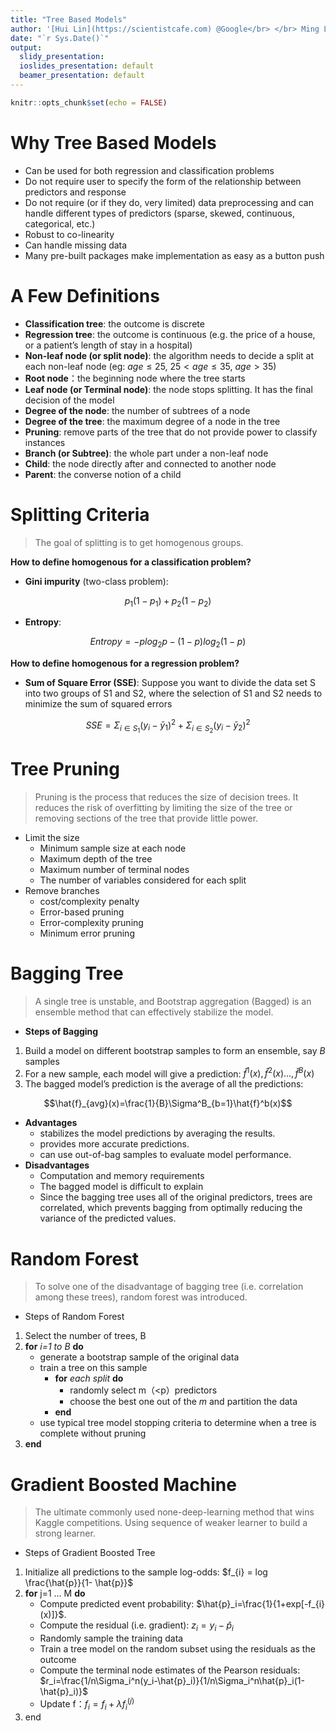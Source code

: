 ```yaml
---
title: "Tree Based Models"
author: '[Hui Lin](https://scientistcafe.com) @Google</br> </br> Ming Li @Amazon'
date: "`r Sys.Date()`"
output:
  slidy_presentation:
  ioslides_presentation: default
  beamer_presentation: default
---
```


```r
knitr::opts_chunk$set(echo = FALSE)
```

# Why Tree Based Models

- Can be used for both regression and classification problems
- Do not require user to specify the form of the relationship between predictors and response 
- Do not require (or if they do, very limited) data preprocessing and can handle different types of predictors (sparse, skewed, continuous, categorical, etc.)
- Robust to co-linearity
- Can handle missing data
- Many pre-built packages make implementation as easy as a button push


# A Few Definitions

- **Classification tree**: the outcome is discrete 
- **Regression tree**: the outcome is continuous (e.g. the price of a house, or a patient's length of stay in a hospital)
- **Non-leaf node (or split node)**: the algorithm needs to decide a split at each non-leaf node  (eg: $age \leq 25$, $25 < age \leq 35$, $age > 35$) 
- **Root node**：the beginning node where the tree starts
- **Leaf node (or Terminal node)**: the node stops splitting. It has the final decision of the model
- **Degree of the node**: the number of subtrees of a node 
- **Degree of the tree**: the maximum degree of a node in the tree
- **Pruning**: remove parts of the tree that do not provide power to classify instances
- **Branch (or Subtree)**: the whole part under a non-leaf node
- **Child**: the node directly after and connected to another node 
- **Parent**: the converse notion of a child

# Splitting Criteria

> The goal of splitting is to get homogenous groups.

**How to define homogenous for a classification problem?**

- **Gini impurity**  (two-class problem):

$$p_{1}(1-p_{1})+p_{2}(1-p_{2})$$

- **Entropy**:

$$Entropy=-plog_{2}p-(1-p)log_{2}(1-p)$$

**How to define homogenous for a regression problem?**

- **Sum of Square Error (SSE)**: Suppose you want to divide the data set S into two groups of S1 and S2, where the selection of S1 and S2 needs to minimize the sum of squared errors

$$SSE=\Sigma_{i\in S_{1}}(y_{i}-\bar{y}_{1})^{2}+\Sigma_{i\in S_{2}}(y_{i}-\bar{y}_{2})^{2}$$

# Tree Pruning

> Pruning is the process that reduces the size of decision trees. It reduces the risk of overfitting by limiting the size of the tree or removing sections of the tree that provide little power.

- Limit the size 
    - Minimum sample size at each node
    - Maximum depth of the tree
    - Maximum number of terminal nodes
    - The number of variables considered for each split

- Remove branches
    - cost/complexity penalty
    - Error-based pruning
    - Error-complexity pruning
    - Minimum error pruning

# Bagging Tree

> A single tree is unstable, and Bootstrap aggregation (Bagged) is an ensemble method that can effectively stabilize the model. 

- **Steps of Bagging**

1. Build a model on different bootstrap samples to form an ensemble, say $B$ samples
2. For a new sample, each model will give a prediction: $\hat{f}^1(x),\hat{f}^2(x)\dots,\hat{f}^B(x)$
3. The bagged model's prediction is the average of all the predictions:

$$\hat{f}_{avg}(x)=\frac{1}{B}\Sigma^B_{b=1}\hat{f}^b(x)$$

- **Advantages**
    - stabilizes the model predictions by averaging the results.
    - provides more accurate predictions.
    - can use out-of-bag samples to evaluate model performance.
    
- **Disadvantages**
    - Computation and memory requirements
    - The bagged model is difficult to explain
    - Since the bagging tree uses all of the original predictors,  trees are correlated, which prevents bagging from optimally reducing the variance of the predicted values.

# Random Forest

> To solve one of the disadvantage of bagging tree (i.e. correlation among these trees), random forest was introduced.

- Steps of Random Forest
 
1. Select the number of trees, B
2. **for** _i=1 to B_ **do**
    - generate a bootstrap sample of the original data
    - train a tree on this sample
         - **for** _each split_ **do**
              - randomly select m（<p）predictors
              - choose the best one out of the $m$ and partition the data
         - **end**
    - use typical tree model stopping criteria to determine when a tree is complete without pruning
3. **end**

# Gradient Boosted Machine

> The ultimate commonly used none-deep-learning method that wins Kaggle competitions. Using sequence of weaker learner to build a strong learner.


- Steps of Gradient Boosted Tree

1. Initialize all  predictions to the sample log-odds: $f_{i} = log \frac{\hat{p}}{1- \hat{p}}$
2. **for**  j=1 ... M **do**
    - Compute predicted event probability:  $\hat{p}_i=\frac{1}{1+exp[-f_{i}(x)]}$.
    - Compute the residual (i.e. gradient): $z_i=y_i-\hat{p}_i$
    - Randomly sample the training data
    - Train a tree model on the random subset using the residuals as the outcome
    - Compute the terminal node estimates of the Pearson residuals: $r_i=\frac{1/n\Sigma_i^n(y_i-\hat{p}_i)}{1/n\Sigma_i^n\hat{p}_i(1-\hat{p}_i)}$
    - Update f：$f_i=f_i+\lambda f_i^{(j)}$
3. end